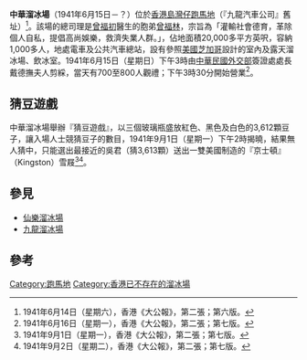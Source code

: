 '''中華溜冰場'''（1941年6月15日－？）位於[[香港島|香港島]][[灣仔|灣仔]][[跑馬地|跑馬地]]（『九龍汽車公司』舊址）<ref>1941年6月14日（星期六），香港《大公報》，第二張；第六版。</ref>。該場的總司理是[[曾福初|曾福初]]醫生的胞弟[[曾福林|曾福林]]，宗旨為「灌輸社會德育，革除個人自私，提倡高尚娛樂，救濟失業人群。」，佔地面積20,000多平方英呎，容納1,000多人，地處電車及公共汽車總站，設有參照[[美國|美國]][[芝加哥|芝加哥]]設計的室內及露天溜冰場、飲冰室。1941年6月15日（星期日）下午3時由[[中華民國外交部|中華民國外交部]]簽證處處長戴德撫夫人剪綵，當天有700至800人觀禮；下午3時30分開始營業<ref>1941年6月16日（星期一），香港《大公報》，第二張；第七版。</ref>。

== 猜豆遊戲 ==
中華溜冰場舉辦『猜豆遊戲』，以三個玻璃瓶盛放紅色、黑色及白色的3,612顆豆子，讓入場人士競猜豆子的數目，1941年9月1日（星期一）下午2時揭曉，結果無人猜中，只能選出最接近的吳君（猜3,613顆）送出一雙美國制造的『京士頓』（Kingston）雪屐<ref>1941年9月1日（星期一），香港《大公報》，第二張；第七版。</ref><ref>1941年9月2日（星期二），香港《大公報》，第二張；第七版。</ref>。

== 參見 ==
* [[仙樂溜冰場|仙樂溜冰場]]
* [[九龍溜冰場|九龍溜冰場]]

== 參考 ==
<div class="references-small">
<references />
</div>

[[Category:跑馬地|Category:跑馬地]]
[[Category:香港已不存在的溜冰場|Category:香港已不存在的溜冰場]]